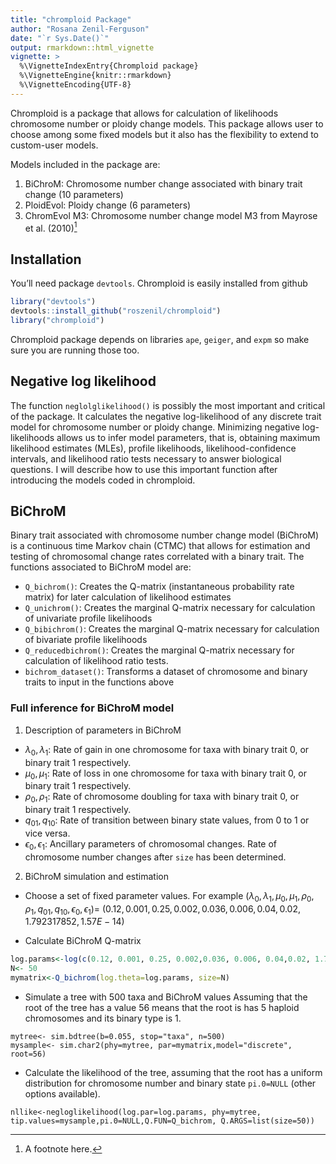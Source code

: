 ```yaml
---
title: "chromploid Package"
author: "Rosana Zenil-Ferguson"
date: "`r Sys.Date()`"
output: rmarkdown::html_vignette
vignette: >
  %\VignetteIndexEntry{Chromploid package}
  %\VignetteEngine{knitr::rmarkdown}
  %\VignetteEncoding{UTF-8}
---
```


Chromploid is a package that allows for calculation of likelihoods  chromosome number or ploidy change models. This package allows user to choose among some fixed models but it also has the flexibility to extend to custom-user models.

Models included in the package are:

1. BiChroM: Chromosome number change associated with binary trait change (10 parameters)
2. PloidEvol: Ploidy change (6 parameters)
3. ChromEvol M3: Chromosome number change model M3 from Mayrose et al. (2010)^[A footnote here.]

## Installation

You'll need package ```devtools```. Chromploid is easily installed from github
```r
library("devtools")
devtools::install_github("roszenil/chromploid")
library("chromploid")
```

Chromploid package depends on libraries `ape`, `geiger`, and `expm` so make sure you are running those too.

## Negative log likelihood

The function ```neglolglikelihood()``` is possibly the most important and critical of the package. It calculates the negative log-likelihood of any discrete trait model for chromosome number or ploidy change. Minimizing negative log-likelihoods allows us to infer model parameters, that is, obtaining maximum likelihood estimates (MLEs), profile likelihoods, likelihood-confidence intervals, and likelihood ratio tests necessary to answer biological questions. I will describe how to use this important function  after introducing the models coded in chromploid. 

## BiChroM

Binary trait associated with chromosome number change model (BiChroM) is a continuous time Markov chain (CTMC) that allows for estimation and testing of chromosomal change rates correlated with a binary trait. The functions associated to BiChroM  model are:

* ```Q_bichrom()```: Creates the Q-matrix (instantaneous probability rate matrix) for later calculation of likelihood estimates
* ```Q_unichrom()```: Creates the marginal Q-matrix necessary for calculation of univariate profile likelihoods
* ```Q_bibichrom()```: Creates the marginal Q-matrix necessary for calculation of bivariate profile likelihoods
* ```Q_reducedbichrom()```: Creates the marginal Q-matrix necessary for calculation of likelihood ratio tests.
* ```bichrom_dataset()```: Transforms a dataset of chromosome and binary traits to input in the functions above

### Full inference for BiChroM model

1. Description of parameters in BiChroM

  * $\lambda_0, \lambda_1$: Rate of gain in one chromosome for taxa with binary trait 0, or binary trait 1 respectively.
  * $\mu_0, \mu_1$: Rate of loss in one chromosome for taxa with binary trait 0, or binary trait 1 respectively.
  * $\rho_0, \rho_1$: Rate of chromosome doubling for taxa with binary trait 0, or binary trait 1 respectively.
  * $q_{01},q_{10}$: Rate of transition between binary state values, from 0 to 1 or vice versa.
  * $\epsilon_0, \epsilon_1$: Ancillary parameters  of chromosomal changes. Rate of chromosome number changes after ```size``` has been determined.
  
2. BiChroM simulation and estimation
  * Choose a set of fixed parameter values. For example $(\lambda_0,\lambda_1, \mu_0,\mu_1,\rho_0,\rho_1,q_{01},q_{10},\epsilon_0,\epsilon_1)=$
  $(0.12, 0.001, 0.25, 0.002,0.036, 0.006, 0.04,0.02, 1.792317852, 1.57E-14)$
  
  * Calculate BiChroM Q-matrix
  
  ```r
  log.params<-log(c(0.12, 0.001, 0.25, 0.002,0.036, 0.006, 0.04,0.02, 1.792317852, 1.57E-14))
  N<- 50
  mymatrix<-Q_bichrom(log.theta=log.params, size=N)
  ```
  
  * Simulate a tree with 500 taxa and BiChroM values 
  Assuming that the root of the tree has a value 56 means that the root is has 5 haploid chromosomes and its binary type is 1. 
  
  ```
  mytree<- sim.bdtree(b=0.055, stop="taxa", n=500)
  mysample<- sim.char2(phy=mytree, par=mymatrix,model="discrete", root=56)
  ```
  
  * Calculate the likelihood of the tree, assuming that the root has a uniform distribution for chromosome number and binary state ```pi.0=NULL``` (other options available).
  
  ```
  nllike<-negloglikelihood(log.par=log.params, phy=mytree, tip.values=mysample,pi.0=NULL,Q.FUN=Q_bichrom, Q.ARGS=list(size=50))
```
  
  